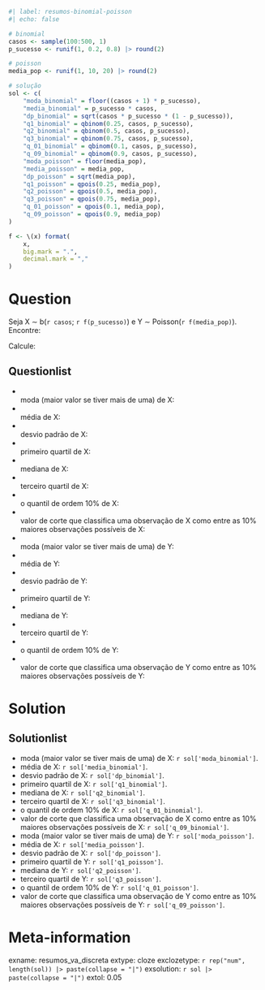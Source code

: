 ```r
#| label: resumos-binomial-poisson
#| echo: false

# binomial
casos <- sample(100:500, 1)
p_sucesso <- runif(1, 0.2, 0.8) |> round(2)

# poisson
media_pop <- runif(1, 10, 20) |> round(2)

# solução
sol <- c(
    "moda_binomial" = floor((casos + 1) * p_sucesso),
    "media_binomial" = p_sucesso * casos,
    "dp_binomial" = sqrt(casos * p_sucesso * (1 - p_sucesso)),
    "q1_binomial" = qbinom(0.25, casos, p_sucesso),
    "q2_binomial" = qbinom(0.5, casos, p_sucesso),
    "q3_binomial" = qbinom(0.75, casos, p_sucesso),
    "q_01_binomial" = qbinom(0.1, casos, p_sucesso),
    "q_09_binomial" = qbinom(0.9, casos, p_sucesso),
    "moda_poisson" = floor(media_pop),
    "media_poisson" = media_pop,
    "dp_poisson" = sqrt(media_pop),
    "q1_poisson" = qpois(0.25, media_pop),
    "q2_poisson" = qpois(0.5, media_pop),
    "q3_poisson" = qpois(0.75, media_pop),
    "q_01_poisson" = qpois(0.1, media_pop),
    "q_09_poisson" = qpois(0.9, media_pop)
)

f <- \(x) format(
    x,
    big.mark = ".",
    decimal.mark = ","
)
```

Question
========

Seja X &sim; b(`r casos`; `r f(p_sucesso)`) e Y &sim; Poisson(`r f(media_pop)`). Encontre:


Calcule:

Questionlist
------------

- <br>moda (maior valor se tiver mais de uma) de X: 
- <br>média de X: 
- <br>desvio padrão de X:
- <br>primeiro quartil de X:
- <br>mediana de X:
- <br>terceiro quartil de X:
- <br>o quantil de ordem 10% de X:
- <br>valor de corte que classifica uma observação de X como entre as 10% maiores observações possíveis de X:
- <br>moda (maior valor se tiver mais de uma) de Y:
- <br>média de Y:
- <br>desvio padrão de Y:
- <br>primeiro quartil de Y:
- <br>mediana de Y:
- <br>terceiro quartil de Y:
- <br>o quantil de ordem 10% de Y:
- <br>valor de corte que classifica uma observação de Y como entre as 10% maiores observações possíveis de Y:


Solution
========
Solutionlist
------------


* moda (maior valor se tiver mais de uma) de X: `r sol['moda_binomial']`.
* média de X: `r sol['media_binomial']`.
* desvio padrão de X: `r sol['dp_binomial']`.
* primeiro quartil de X: `r sol['q1_binomial']`.
* mediana de X: `r sol['q2_binomial']`.
* terceiro quartil de X: `r sol['q3_binomial']`.
* o quantil de ordem 10% de X: `r sol['q_01_binomial']`.
* valor de corte que classifica uma observação de X como entre as 10% maiores observações possíveis de X: `r sol['q_09_binomial']`.
* moda (maior valor se tiver mais de uma) de Y: `r sol['moda_poisson']`.
* média de X: `r sol['media_poisson']`.
* desvio padrão de X: `r sol['dp_poisson']`.
* primeiro quartil de Y: `r sol['q1_poisson']`.
* mediana de Y: `r sol['q2_poisson']`.
* terceiro quartil de Y: `r sol['q3_poisson']`.
* o quantil de ordem 10% de Y: `r sol['q_01_poisson']`.
* valor de corte que classifica uma observação de Y como entre as 10% maiores observações possíveis de Y: `r sol['q_09_poisson']`.

Meta-information
================
exname: resumos_va_discreta
extype: cloze
exclozetype: `r rep("num", length(sol)) |> paste(collapse = "|")`
exsolution: `r sol |> paste(collapse = "|")`
extol: 0.05